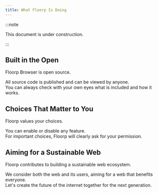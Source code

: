 ```yaml
---
title: What Floorp Is Doing
---
```




:::note

This document is under construction.

:::

## Built in the Open

Floorp Browser is open source.

All source code is published and can be viewed by anyone.\
You can always check with your own eyes what is included and how it works.

## Choices That Matter to You

Floorp values your choices.

You can enable or disable any feature.\
For important choices, Floorp will clearly ask for your permission.

## Aiming for a Sustainable Web

Floorp contributes to building a sustainable web ecosystem.

We consider both the web and its users, aiming for a web that benefits everyone.\
Let's create the future of the internet together for the next generation.

<Support />
